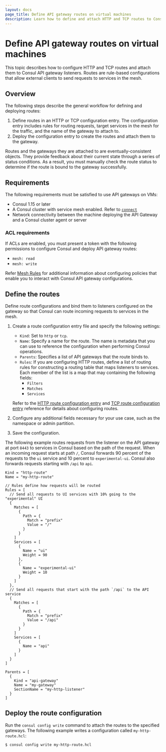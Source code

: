 ```yaml
---
layout: docs
page_title: Define API gateway routes on virtual machines
description: Learn how to define and attach HTTP and TCP routes to Consul API gateway listeners so that requests from external clients can reach services in the mesh. 
---
```


# Define API gateway routes on virtual machines

This topic describes how to configure HTTP and TCP routes and attach them to Consul API gateway listeners. Routes are rule-based configurations that allow external clients to send requests to services in the mesh. 

## Overview

The following steps describe the general workflow for defining and deploying routes:

1. Define routes in an HTTP or TCP configuration entry. The configuration entry includes rules for routing requests, target services in the mesh for the traffic, and the name of the gateway to attach to.  
1. Deploy the configuration entry to create the routes and attach them to the gateway.

Routes and the gateways they are attached to are eventually-consistent objects. They provide feedback about their current state through a series of status conditions. As a result, you must manually check the route status to determine if the route is bound to the gateway successfully.

## Requirements

The following requirements must be satisfied to use API gateways on VMs:

- Consul 1.15 or later
- A Consul cluster with service mesh enabled. Refer to [`connect`](/consul/docs/agent/config/config-files#connect)
- Network connectivity between the machine deploying the API Gateway and a Consul cluster agent or server

### ACL requirements

If ACLs are enabled, you must present a token with the following permissions to
configure Consul and deploy API gateway routes:

- `mesh: read`
- `mesh: write`

Refer [Mesh Rules](/consul/docs/security/acl/acl-rules#mesh-rules) for
additional information about configuring policies that enable you to interact
with Consul API gateway configurations.

## Define the routes

Define route configurations and bind them to listeners configured on the gateway so that Consul can route incoming requests to services in the mesh.

1. Create a route configuration entry file and specify the following settings:
   - `Kind`: Set to `http` or `tcp`.
   - `Name`:  Specify a name for the route. The name is metadata that you can use to reference the configuration when performing Consul operations.
   - `Parents`: Specifies a list of API gateways that the route binds to. 
   - `Rules`: If you are configuring HTTP routes, define a list of routing rules for constructing a routing table that maps listeners to services. Each member of the list is a map that may containing the following fields:
      - `Filters`
      - `Matches`
      - `Services`

   Refer to the [HTTP route configuration entry](/consul/docs/connect/gateways/api-gateway/configuration/http-route) and [TCP route configuration entry](/consul/docs/connect/gateways/api-gateway/configuration/tcp-route) reference for details about configuring routes.

1. Configure any additional fields necessary for your use case, such as the namespace or admin partition.
1. Save the configuration.


The following example routes requests from the listener on the API gateway at port `8443` to services in Consul based on the path of the request. When an incoming request starts at path `/`, Consul forwards 90 percent of the requests to the `ui` service and 10 percent to `experimental-ui`. Consul also forwards requests starting with `/api` to `api`.

```hcl
Kind = "http-route"
Name = "my-http-route"

// Rules define how requests will be routed
Rules = [
  // Send all requests to UI services with 10% going to the "experimental" UI
  {
    Matches = [
      {
        Path = {
          Match = "prefix"
          Value = "/"
        }
      }
    ]
    Services = [
      {
        Name = "ui"
        Weight = 90
      },
      {
        Name = "experimental-ui"
        Weight = 10
      }
    ]
  },
  // Send all requests that start with the path `/api` to the API service
  {
    Matches = [
      {
        Path = {
          Match = "prefix"
          Value = "/api"
        }
      }
    ]
    Services = [
      {
        Name = "api"
      }
    ]
  }
]

Parents = [
  {
    Kind = "api-gateway"
    Name = "my-gateway"
    SectionName = "my-http-listener"
  }
]
```

## Deploy the route configuration

Run the `consul config write` command to attach the routes to the specified gateways. The following example writes a configuration called `my-http-route.hcl`:

```shell-session
$ consul config write my-http-route.hcl
```